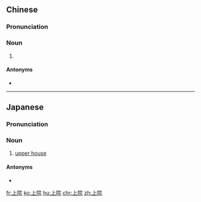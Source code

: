 ==Chinese==
{{zh-forms}}

===Pronunciation===
{{zh-pron
|m=shàngyuàn
|c=soeng6 jyun6-2
|cat=n
}}

===Noun===
{{zh-noun}}

# {{zh-synonym|上議院}}

====Antonyms====
* {{zh-l|下院}}

----

==Japanese==
{{ja-kanjitab|じょう|いん|yomi=on}}

===Pronunciation===
{{ja-pron|じょういん|acc=0}}

===Noun===
{{ja-noun|じょういん|hhira=じやうゐん}}
# [[upper house]]

====Antonyms====
* {{l|ja|下院}}

[[fr:上院]]
[[ko:上院]]
[[hu:上院]]
[[chr:上院]]
[[zh:上院]]